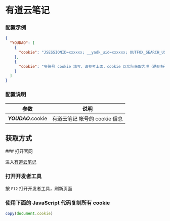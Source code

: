 
<Cards>
  <Card
    title="AcFun"
    href="/settings/acfun"
  />
  <Card
    title="阿里云盘"
    href="/settings/aliyun"
  />
  <Card
    title="Baidu 站点提交"
    href="/settings/baidu"
  />
  <Card
    title="Bilibili"
    href="/settings/bilibili"
  />
  <Card
    title="i茅台"
    href="/settings/imaotai"
  />
  <Card
    title="爱奇艺"
    href="/settings/iqiyi"
  />
  <Card
    title="全民 K 歌"
    href="/settings/kgqq"
  />
  <Card
    title="小米运动"
    href="/settings/mimotion"
  />
  <Card
    title="什么值得买"
    href="/settings/smzdm"
  />
  <Card
    title="百度贴吧"
    href="/settings/tieba"
  />
  <Card
    title="V2EX"
    href="/settings/v2ex"
  />
  <Card
    title="有道云笔记"
    href="/settings/youdao"
  />
</Cards>

# 有道云笔记

### 配置示例

```json
{
  "YOUDAO": [
    {
      "cookie": "JSESSIONID=xxxxxx; __yadk_uid=xxxxxx; OUTFOX_SEARCH_USER_ID_NCOO=xxxxxx; YNOTE_SESS=xxxxxx; YNOTE_PERS=xxxxxx; YNOTE_LOGIN=xxxxxx; YNOTE_CSTK=xxxxxx; _ga=xxxxxx; _gid=xxxxxx; _gat=xxxxxx; PUBLIC_SHARE_18a9dde3de846b6a69e24431764270c4=xxxxxx;"
    },
    {
      "cookie": "多账号 cookie 填写，请参考上面，cookie 以实际获取为准（遇到特殊字符如双引号\" 请加反斜杠转义）"
    }
  ]
}
```

### 配置说明

|        参数         |             说明              |
| :-----------------: | :---------------------------: |
| _**YOUDAO**_.cookie | 有道云笔记 帐号的 cookie 信息 |

## 获取方式

<Steps>
### 打开官网
 
进入[有道云笔记](https://note.youdao.com/web/)

### 打开开发者工具

按 `F12` 打开开发者工具，刷新页面

### 使用下面的 JavaScript 代码复制所有 cookie

```js
copy(document.cookie)
```

</Steps>
